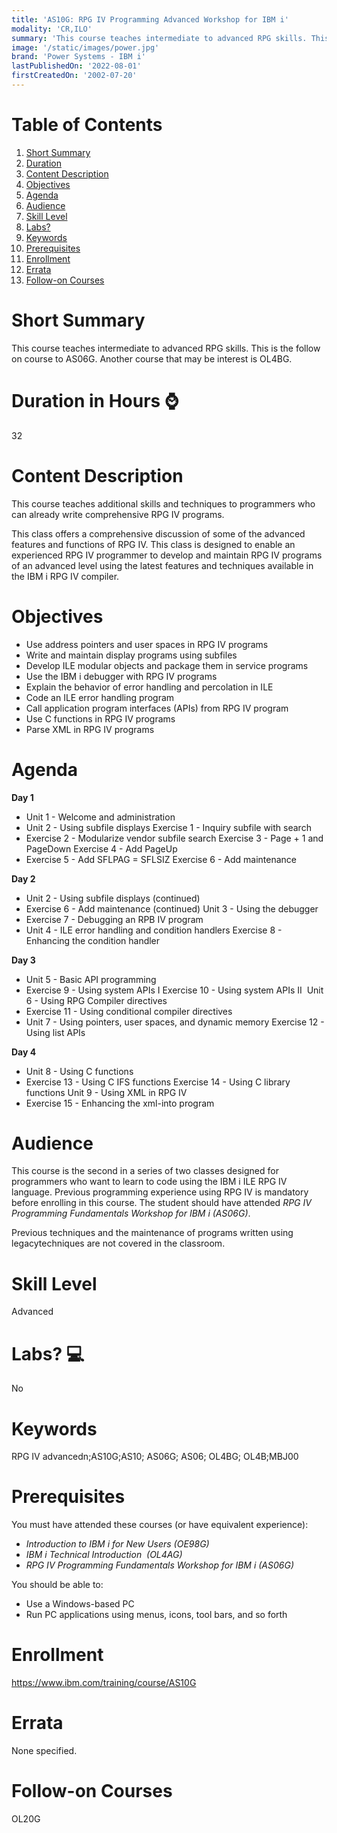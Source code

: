 ```yaml
---
title: 'AS10G: RPG IV Programming Advanced Workshop for IBM i'
modality: 'CR,ILO'
summary: 'This course teaches intermediate to advanced RPG skills. This is the follow on course to AS06G. Another course that may be interest is OL4BG.'
image: '/static/images/power.jpg'
brand: 'Power Systems - IBM i'
lastPublishedOn: '2022-08-01'
firstCreatedOn: '2002-07-20'
---
```

# Table of Contents
1.  [Short Summary](#short-summary)
2.  [Duration](#duration-in-hours-)
3.  [Content Description](#content-description)
4.  [Objectives](#objectives)
5.  [Agenda](#agenda)
6.  [Audience](#audience)
7.  [Skill Level](#skill-level)
8.  [Labs?](#labs-)
9.  [Keywords](#keywords)
10. [Prerequisites](#prerequisites)
11. [Enrollment](#enrollment)
12. [Errata](#errata)
13. [Follow-on Courses](#follow-on-courses)

# Short Summary
This course teaches intermediate to advanced RPG skills. This is the follow on course to AS06G. Another course that may be interest is OL4BG.

# Duration in Hours ⌚
32

# Content Description
This course teaches additional skills and techniques to programmers who can already write comprehensive RPG IV programs.


This class offers a comprehensive discussion of some of the advanced features and functions of RPG IV. This class is designed to enable an experienced RPG IV programmer to develop and maintain RPG IV programs of an advanced level using the latest features and techniques available in the IBM i RPG IV compiler.



# Objectives
* Use address pointers and user spaces in RPG IV programs
* Write and maintain display programs using subfiles
* Develop ILE modular objects and package them in service programs
* Use the IBM i debugger with RPG IV programs
* Explain the behavior of error handling and percolation in ILE
* Code an ILE error handling program
* Call application program interfaces (APIs) from RPG IV program
* Use C functions in RPG IV programs
* Parse XML in RPG IV programs


# Agenda
**Day 1** 

* Unit 1 - Welcome and administration
* Unit 2 - Using subfile displays Exercise 1 - Inquiry subfile with search
* Exercise 2 - Modularize vendor subfile search Exercise 3 - Page + 1 and PageDown Exercise 4 - Add PageUp
* Exercise 5 - Add SFLPAG = SFLSIZ Exercise 6 - Add maintenance

**Day 2**

* Unit 2 - Using subfile displays (continued)
* Exercise 6 - Add maintenance (continued) Unit 3 - Using the debugger
* Exercise 7 - Debugging an RPB IV program
* Unit 4 - ILE error handling and condition handlers Exercise 8 - Enhancing the condition handler

**Day 3**

* Unit 5 - Basic API programming
* Exercise 9 - Using system APIs I Exercise 10 - Using system APIs II  Unit 6 - Using RPG Compiler directives
* Exercise 11 - Using conditional compiler directives
* Unit 7 - Using pointers, user spaces, and dynamic memory Exercise 12 - Using list APIs

**Day 4**

* Unit 8 - Using C functions
* Exercise 13 - Using C IFS functions Exercise 14 - Using C library functions Unit 9 - Using XML in RPG IV
* Exercise 15 - Enhancing the xml-into program


# Audience
This course is the second in a series of two classes designed for programmers who want to learn to code using the IBM i ILE RPG IV language. Previous programming experience using RPG IV is mandatory before enrolling in this course. The student should have attended *RPG IV Programming Fundamentals Workshop for IBM i (AS06G)*.


Previous techniques and the maintenance of programs written using legacytechniques are not covered in the classroom.



# Skill Level
Advanced            

# Labs? 💻
No

# Keywords
RPG IV advancedn;AS10G;AS10; AS06G; AS06; OL4BG; OL4B;MBJ00

# Prerequisites
You must have attended these courses (or have equivalent experience):


* *Introduction to IBM i for New Users (OE98G)*
* *IBM i Technical Introduction  (OL4AG)*
* *RPG IV Programming Fundamentals Workshop for IBM i (AS06G)*


You should be able to:


* Use a Windows-based PC
* Run PC applications using menus, icons, tool bars, and so forth


# Enrollment
https://www.ibm.com/training/course/AS10G

# Errata
None specified.

# Follow-on Courses
OL20G

